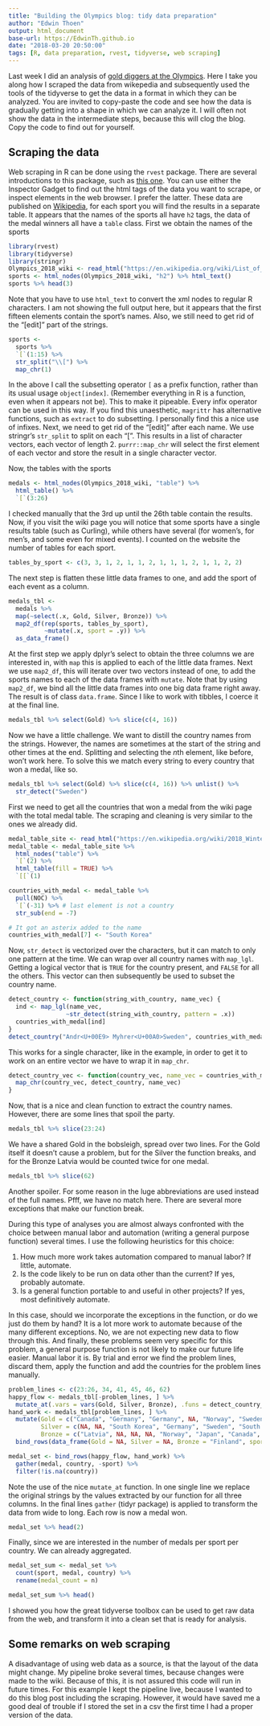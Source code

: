 ```yaml
---
title: "Building the Olympics blog: tidy data preparation"
author: "Edwin Thoen"
output: html_document
base-url: https://EdwinTh.github.io
date: "2018-03-20 20:50:00"
tags: [R, data preparation, rvest, tidyverse, web scraping]
---
```


Last week I did an analysis of [gold diggers at the Olympics](https://edwinth.github.io/analyzing-olympics/). Here I take you along how I scraped the data from wikepedia and subsequently used the tools of the tidyverse to get the data in a format in which they can be analyzed. You are invited to copy-paste the code and see how the data is gradually getting into a shape in which we can analyze it. I will often not show the data in the intermediate steps, because this will clog the blog. Copy the code to find out for yourself.

## Scraping the data

Web scraping in R can be done using the `rvest` package. There are several introductions to this package, such as [this one](https://stat4701.github.io/edav/2015/04/02/rvest_tutorial/). You can use either the Inspector Gadget to find out the html tags of the data you want to scrape, or inspect elements in the web browser. I prefer the latter. These data are published on [Wikipedia](https://en.wikipedia.org/wiki/List_of_2018_Winter_Olympics_medal_winners), for each sport you will find the results in a separate table. It appears that the names of the sports all have `h2` tags, the data of the medal winners all have a `table` class. First we obtain the names of the sports

```r
library(rvest)
library(tidyverse)
library(stringr)
Olympics_2018_wiki <- read_html("https://en.wikipedia.org/wiki/List_of_2018_Winter_Olympics_medal_winners")
sports <- html_nodes(Olympics_2018_wiki, "h2") %>% html_text()
sports %>% head(3)
```

Note that you have to use `html_text` to convert the xml nodes to regular R characters. I am not showing the full output here, but it appears that the first fifteen elements contain the sport's names. Also, we still need to get rid of the "[edit]" part of the strings.

```r
sports <- 
  sports %>% 
  `[`(1:15) %>% 
  str_split("\\[") %>% 
  map_chr(1)
```

In the above I call the subsetting operator `[` as a prefix function, rather than its usual usage `object[index]`. (Remember everything in R is a function, even when it appears not be). This to make it pipeable. Every infix operator can be used in this way. If you find this unaesthetic, `magrittr` has alternative functions, such as `extract` to do subsetting. I personally find this a nice use of infixes. Next, we need to get rid of the "[edit]" after each name. We use stringr's `str_split` to split on each "[". This results in a list of character vectors, each vector of length 2. `purrr::map_chr` will select the first element of each vector and store the result in a single character vector.

Now, the tables with the sports

```r
medals <- html_nodes(Olympics_2018_wiki, "table") %>%
  html_table() %>% 
  `[`(3:26)
```

I checked manually that the 3rd up until the 26th table contain the results. Now, if you visit the wiki page you will notice that some sports have a single results table (such as Curling), while others have several (for women's, for men's, and some even for mixed events). I counted on the website the number of tables for each sport.

```r
tables_by_sport <- c(3, 3, 1, 2, 1, 1, 2, 1, 1, 1, 2, 1, 1, 2, 2)
```

The next step is flatten these little data frames to one, and add the sport of each event as a column.

```r
medals_tbl <- 
  medals %>%
  map(~select(.x, Gold, Silver, Bronze)) %>%
  map2_df(rep(sports, tables_by_sport),
          ~mutate(.x, sport = .y)) %>%
  as_data_frame()
```

At the first step we apply dplyr's select to obtain the three columns we are interested in, with `map` this is applied to each of the little data frames. Next we use `map2_df`, this will iterate over two vectors instead of one, to add the sports names to each of the data frames with `mutate`. Note that by using `map2_df`, we bind all the little data frames into one big data frame right away. The result is of class `data.frame`. Since I like to work with tibbles, I coerce it at the final line.

```r
medals_tbl %>% select(Gold) %>% slice(c(4, 16))
```

Now we have a little challenge. We want to distill the country names from the strings. However, the names are sometimes at the start of the string and other times at the end. Splitting and selecting the *n*th element, like before, won't work here. To solve this we match every string to every country that won a medal, like so.

```r
medals_tbl %>% select(Gold) %>% slice(c(4, 16)) %>% unlist() %>% 
  str_detect("Sweden")
```

First we need to get all the countries that won a medal from the wiki page with the total medal table. The scraping and cleaning is very similar to the ones we already did. 

```r
medal_table_site <- read_html("https://en.wikipedia.org/wiki/2018_Winter_Olympics_medal_table")
medal_table <- medal_table_site %>%
  html_nodes("table") %>%
  `[`(2) %>%
  html_table(fill = TRUE) %>%
  `[[`(1)

countries_with_medal <- medal_table %>%
  pull(NOC) %>%
  `[`(-31) %>% # last element is not a country
  str_sub(end = -7)

# It got an asterix added to the name 
countries_with_medal[7] <- "South Korea"
```

Now, `str_detect` is vectorized over the characters, but it can match to only one pattern at the time. We can wrap over all country names with `map_lgl`. Getting a logical vector that is `TRUE` for the country present, and `FALSE` for all the others. This vector can then subsequently be used to subset the country name.

```r
detect_country <- function(string_with_country, name_vec) {
  ind <- map_lgl(name_vec,
                ~str_detect(string_with_country, pattern = .x))
  countries_with_medal[ind]
}
detect_country("Andr<U+00E9> Myhrer<U+00A0>Sweden", countries_with_medal)
```

This works for a single character, like in the example, in order to get it to work on an entire vector we have to wrap it in `map_chr`.

```r
detect_country_vec <- function(country_vec, name_vec = countries_with_medal) {
  map_chr(country_vec, detect_country, name_vec)
}
```

Now, that is a nice and clean function to extract the country names. However, there are some lines that spoil the party.

```r
medals_tbl %>% slice(23:24)
```

We have a shared Gold in the bobsleigh, spread over two lines. For the Gold itself it doesn't cause a problem, but for the Silver the function breaks, and for the Bronze Latvia would be counted twice for one medal.

```r
medals_tbl %>% slice(62)
```

Another spoiler. For some reason in the luge abbreviations are used instead of the full names. Pfff, we have no match here. There are several more exceptions that make our function break.

During this type of analyses you are almost always confronted with the choice between manual labor and automation (writing a general purpose function) several times. I use the following heuristics for this choice:

1) How much more work takes automation compared to manual labor? If little, automate.
2) Is the code likely to be run on data other than the current? If yes, probably automate.
3) Is a general function portable to and useful in other projects? If yes, most definitively automate.

In this case, should we incorporate the exceptions in the function, or do we just do them by hand? It is a lot more work to automate because of the many different exceptions. No, we are not expecting new data to flow through this. And finally, these problems seem very specific for this problem, a general purpose function is not likely to make our future life easier. Manual labor it is. By trial and error we find the problem lines, discard them, apply the function and add the countries for the problem lines manually.

```r
problem_lines <- c(23:26, 34, 41, 45, 46, 62)
happy_flow <- medals_tbl[-problem_lines, ] %>%
  mutate_at(.vars = vars(Gold, Silver, Bronze), .funs = detect_country_vec)
hand_work <- medals_tbl[problem_lines, ] %>%
  mutate(Gold = c("Canada", "Germany", "Germany", NA, "Norway", "Sweden", "Germany", "Canada", "Germany"),
         Silver = c(NA, NA, "South Korea", "Germany", "Sweden", "South Korea", "China", "France", "Austria"),
         Bronze = c("Latvia", NA, NA, NA, "Norway", "Japan", "Canada", "United States", "Germany")) %>%
  bind_rows(data_frame(Gold = NA, Silver = NA, Bronze = "Finland", sport = "Cross-country skiing"))

medal_set <- bind_rows(happy_flow, hand_work) %>%
  gather(medal, country, -sport) %>%
  filter(!is.na(country))
```

Note the use of the nice `mutate_at` function. In one single line we replace the original strings by the values extracted by our function for all three columns. In the final lines `gather` (tidyr package) is applied to transform the data from wide to long. Each row is now a medal won.

```r
medal_set %>% head(2)
```

Finally, since we are interested in the number of medals per sport per country. We can already aggregated. 

```r
medal_set_sum <- medal_set %>% 
  count(sport, medal, country) %>% 
  rename(medal_count = n)

medal_set_sum %>% head()
```

I showed you how the great tidyverse toolbox can be used to get raw data from the web, and transform it into a clean set that is ready for analysis.

## Some remarks on web scraping

A disadvantage of using web data as a source, is that the layout of the data might change. My pipeline broke several times, because changes were made to the wiki. Because of this, it is not assured this code will run in future times. For this example I kept the pipeline live, because I wanted to do this blog post including the scraping. However, it would have saved me a good deal of trouble if I stored the set in a csv the first time I had a proper version of the data.
